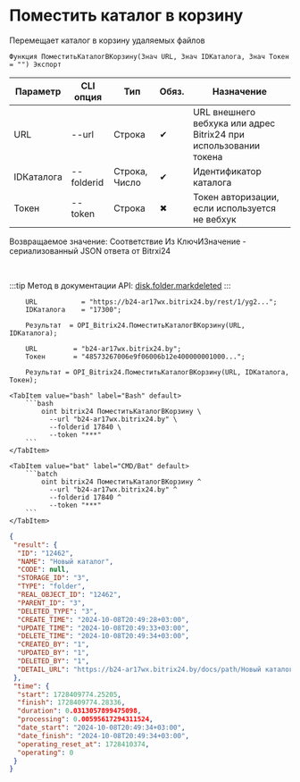 ﻿---
sidebar_position: 8
---


# Поместить каталог в корзину
 Перемещает каталог в корзину удаляемых файлов



`Функция ПоместитьКаталогВКорзину(Знач URL, Знач IDКаталога, Знач Токен = "") Экспорт`

  | Параметр | CLI опция | Тип | Обяз. | Назначение |
  |-|-|-|-|-|
  | URL | --url | Строка | &#x2714; | URL внешнего вебхука или адрес Bitrix24 при использовании токена |
  | IDКаталога | --folderid | Строка, Число | &#x2714; | Идентификатор каталога |
  | Токен | --token | Строка | &#x2716; | Токен авторизации, если используется не вебхук |

  
  Возвращаемое значение:   Соответствие Из КлючИЗначение - сериализованный JSON ответа от Bitrxi24

<br/>

:::tip
Метод в документации API: [disk.folder.markdeleted](https://dev.1c-bitrix.ru/rest_help/disk/folder/disk_folder_markdeleted.php)
:::
<br/>


```bsl title="Пример использования для 1С:Предприятие/OneScript"
    URL           = "https://b24-ar17wx.bitrix24.by/rest/1/yg2...";
    IDКаталога    = "17300";

    Результат  = OPI_Bitrix24.ПоместитьКаталогВКорзину(URL, IDКаталога);

    URL         = "b24-ar17wx.bitrix24.by";
    Токен       = "48573267006e9f06006b12e400000001000...";

    Результат = OPI_Bitrix24.ПоместитьКаталогВКорзину(URL, IDКаталога, Токен);
```
    

 <Tabs>
  
    <TabItem value="bash" label="Bash" default>
        ```bash
            oint bitrix24 ПоместитьКаталогВКорзину \
              --url "b24-ar17wx.bitrix24.by" \
              --folderid 17840 \
              --token "***"
        ```
    </TabItem>
  
    <TabItem value="bat" label="CMD/Bat" default>
        ```batch
            oint bitrix24 ПоместитьКаталогВКорзину ^
              --url "b24-ar17wx.bitrix24.by" ^
              --folderid 17840 ^
              --token "***"
        ```
    </TabItem>
</Tabs>


```json title="Результат"
{
 "result": {
  "ID": "12462",
  "NAME": "Новый каталог",
  "CODE": null,
  "STORAGE_ID": "3",
  "TYPE": "folder",
  "REAL_OBJECT_ID": "12462",
  "PARENT_ID": "3",
  "DELETED_TYPE": "3",
  "CREATE_TIME": "2024-10-08T20:49:28+03:00",
  "UPDATE_TIME": "2024-10-08T20:49:33+03:00",
  "DELETE_TIME": "2024-10-08T20:49:34+03:00",
  "CREATED_BY": "1",
  "UPDATED_BY": "1",
  "DELETED_BY": "1",
  "DETAIL_URL": "https://b24-ar17wx.bitrix24.by/docs/path/Новый каталог"
 },
 "time": {
  "start": 1728409774.25205,
  "finish": 1728409774.28336,
  "duration": 0.0313057899475098,
  "processing": 0.00595617294311524,
  "date_start": "2024-10-08T20:49:34+03:00",
  "date_finish": "2024-10-08T20:49:34+03:00",
  "operating_reset_at": 1728410374,
  "operating": 0
 }
}
```
